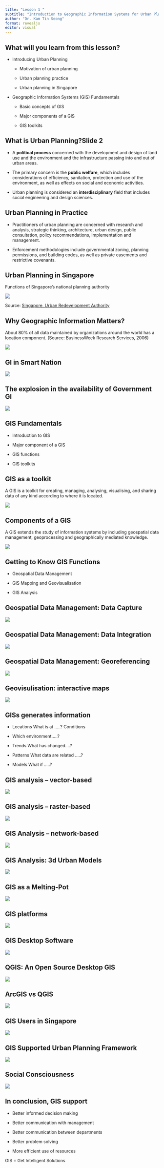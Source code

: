 ```yaml
---
title: "Lesson 1 "
subtitle: "Introduction to Geographic Information Systems for Urban Planning"
author: "Dr. Kam Tin Seong"
format: revealjs
editor: visual
---
```


## What will you learn from this lesson?

-   Introducing Urban Planning

    -   Motivation of urban planning

    -   Urban planning practice

    -   Urban planning in Singapore

-   Geographic Information Systems (GIS) Fundamentals

    -   Basic concepts of GIS

    -   Major components of a GIS

    -   GIS toolkits

## What is Urban Planning?Slide 2

::: incremental
-   A **political process** concerned with the development and design of land use and the environment and the infrastructure passing into and out of urban areas.

-   The primary concern is the **public welfare**, which includes considerations of efficiency, sanitation, protection and use of the environment, as well as effects on social and economic activities.

-   Urban planning is considered an **interdisciplinary** field that includes social engineering and design sciences.
:::

## Urban Planning in Practice

::: incremental
-   Practitioners of urban planning are concerned with research and analysis, strategic thinking, architecture, urban design, public consultation, policy recommendations, implementation and management.

-   Enforcement methodologies include governmental zoning, planning permissions, and building codes, as well as private easements and restrictive covenants.
:::

## Urban Planning in Singapore

Functions of Singapore's national planning authority

![](img/image1-1.jpg)

::: aside
Source: [Singapore, Urban Redevelopment Authority](http://www.ura.gov.sg)
:::

## Why Geographic Information Matters?

About 80% of all data maintained by organizations around the world has a location component. (Source: BusinessWeek Research Services, 2006)

![](img/image1-2.jpg)

## GI in Smart Nation

![](img/image1-3.jpg)

## The explosion in the availability of Government GI

![](img/image1-4.jpg)

## GIS Fundamentals

-   Introduction to GIS

-   Major component of a GIS

-   GIS functions

-   GIS toolkits

## GIS as a toolkit

A GIS is a toolkit for creating, managing, analysing, visualising, and sharing data of any kind according to where it is located.

![](img/image1-5.jpg)

## Components of a GIS

A GIS extends the study of information systems by including geospatial data management, geoprocessing and geographically mediated knowledge.

![](img/image1-6.jpg)

## Getting to Know GIS Functions

-   Geospatial Data Management

-   GIS Mapping and Geovisualisation

-   GIS Analysis

## Geospatial Data Management: Data Capture

![](img/image1-7.jpg)

## Geospatial Data Management: Data Integration

![](img/image1-8.jpg)

## Geospatial Data Management: Georeferencing

![](img/image1-9.jpg)

## Geovisulisation: interactive maps

![](img/image1-10.jpg)

## GISs generates information

-   Locations What is at .....? Conditions

-   Which environment.....?

-   Trends What has changed....?

-   Patterns What data are related .....?

-   Models What if .....?

## GIS analysis -- vector-based

![](img/image1-11.jpg)

## GIS analysis -- raster-based

![](img/image1-12.jpg)

## GIS Analysis -- network-based

![](img/image1-13.jpg)

## GIS Analysis: 3d Urban Models

![](img/image1-14.jpg)

## GIS as a Melting-Pot

![](img/image1-15.jpg)

## GIS platforms

![](img/image1-16.jpg)

## GIS Desktop Software

![](img/image1-17.jpg)

## QGIS: An Open Source Desktop GIS

![](img/image1-18.jpg)

## ArcGIS vs QGIS

![](img/image1-19.jpg)

## GIS Users in Singapore

![](img/image1-20.jpg)

## GIS Supported Urban Planning Framework

![](img/image1-21.jpg)

## Social Consciousness

![](img/image1-22.jpg)

## In conclusion, GIS support

-   Better informed decision making

-   Better communication with management

-   Better communication between departments

-   Better problem solving

-   More efficient use of resources

::: r-fit-text
GIS = Get Intelligent Solutions
:::
